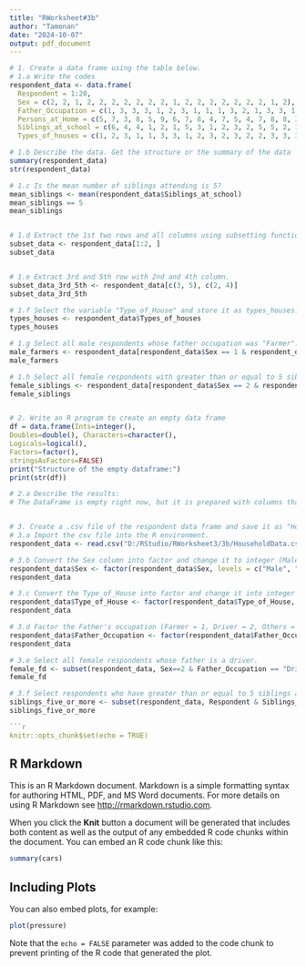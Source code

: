 ```yaml
---
title: "RWorksheet#3b"
author: "Tamonan"
date: "2024-10-07"
output: pdf_document
---
```

```r
# 1. Create a data frame using the table below.
# 1.a Write the codes
respondent_data <- data.frame(
  Respondent = 1:20,
  Sex = c(2, 2, 1, 2, 2, 2, 2, 2, 2, 2, 1, 2, 2, 2, 2, 2, 2, 2, 1, 2),
  Father_Occupation = c(1, 3, 3, 3, 1, 2, 3, 1, 1, 1, 3, 2, 1, 3, 3, 1, 3, 1, 2, 1),
  Persons_at_Home = c(5, 7, 3, 8, 5, 9, 6, 7, 8, 4, 7, 5, 4, 7, 8, 8, 3, 11, 7, 6),
  Siblings_at_school = c(6, 4, 4, 1, 2, 1, 5, 3, 1, 2, 3, 2, 5, 5, 2, 1, 2, 5, 3, 2),
  Types_of_houses = c(1, 2, 3, 1, 1, 3, 3, 1, 2, 3, 2, 3, 2, 2, 3, 3, 3, 3, 3, 2))

# 1.b Describe the data. Get the structure or the summary of the data
summary(respondent_data)
str(respondent_data)

# 1.c Is the mean number of siblings attending is 5?
mean_siblings <- mean(respondent_data$Siblings_at_school)
mean_siblings == 5  
mean_siblings  


# 1.d Extract the 1st two rows and all columns using subsetting functions.
subset_data <- respondent_data[1:2, ]
subset_data 


# 1.e Extract 3rd and 5th row with 2nd and 4th column.
subset_data_3rd_5th <- respondent_data[c(3, 5), c(2, 4)]
subset_data_3rd_5th 

# 1.f Select the variable "Type_of_House" and store it as types_houses.
types_houses <- respondent_data$Types_of_houses
types_houses

# 1.g Select all male respondents whose father occupation was "Farmer".
male_farmers <- respondent_data[respondent_data$Sex == 1 & respondent_data$Father_Occupation == 1, ]
male_farmers

# 1.h Select all female respondents with greater than or equal to 5 siblings attending school.
female_siblings <- respondent_data[respondent_data$Sex == 2 & respondent_data$Siblings_at_school >= 5, ]
female_siblings


# 2. Write an R program to create an empty data frame
df = data.frame(Ints=integer(),
Doubles=double(), Characters=character(),
Logicals=logical(),
Factors=factor(),
stringsAsFactors=FALSE)
print("Structure of the empty dataframe:")
print(str(df))

# 2.a Describe the results:
# The DataFrame is empty right now, but it is prepared with columns that are meant to store specific types of data: whole numbers (integers), decimal numbers (doubles), text (characters), true/false values (logical), and categories (factors).


# 3. Create a .csv file of the respondent data frame and save it as "HouseholdData.csv".
# 3.a Import the csv file into the R environment.
respondent_data <- read.csv("D:/RStudio/RWorksheet3/3b/HouseholdData.csv")

# 3.b Convert the Sex column into factor and change it to integer (Male = 1, Female = 2).
respondent_data$Sex <- factor(respondent_data$Sex, levels = c("Male", "Female"), labels = c(1,2))
respondent_data

# 3.c Convert the Type_of_House into factor and change it into integer (Wood = 1, Concrete = 2, Semi-Concrete = 3).
respondent_data$Type_of_House <- factor(respondent_data$Type_of_House, levels = c("Wood", "Congrete", "Semi-congrete"), labels = c(1, 2, 3))
respondent_data

# 3.d Factor the Father's occupation (Farmer = 1, Driver = 2, Others = 3).
respondent_data$Father_Occupation <- factor(respondent_data$Father_Occupation, levels = c(1, 2, 3), labels = c("Farmer", "Driver", "Others"))
respondent_data

# 3.e Select all female respondents whose father is a driver.
female_fd <- subset(respondent_data, Sex==2 & Father_Occupation == "Driver")
female_fd

# 3.f Select respondents who have greater than or equal to 5 siblings attending school.
siblings_five_or_more <- subset(respondent_data, Respondent & Siblings_at_School >=  5)
siblings_five_or_more

```r
knitr::opts_chunk$set(echo = TRUE)
```

## R Markdown

This is an R Markdown document. Markdown is a simple formatting syntax for authoring HTML, PDF, and MS Word documents. For more details on using R Markdown see <http://rmarkdown.rstudio.com>.

When you click the **Knit** button a document will be generated that includes both content as well as the output of any embedded R code chunks within the document. You can embed an R code chunk like this:

```r
summary(cars)
```

## Including Plots

You can also embed plots, for example:

```r
plot(pressure)
```

Note that the `echo = FALSE` parameter was added to the code chunk to prevent printing of the R code that generated the plot.
